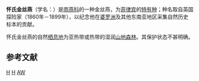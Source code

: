 {{Speciesbox 
| taxon = Aerodramus whiteheadi
| status = DD 
| status_system = IUCN3.1
| status_ref = <ref>{{IUCN|version=2015.3 |id=22686549 |title=Aerodramus whiteheadi |assessors=[[國際鳥盟|BirdLife International]] |year=2012 |accessdate=2015-09-09}}</ref>
| authority = {{link-en|威廉·罗伯特·奥格尔维-格兰特|William Robert Ogilvie-Grant|Ogilvie-Grant}}, 1895
| synonyms =
'''''Collocalia whiteheadi'''''
}}

'''怀氏金丝燕'''（学名：{{lang|la|''Aerodramus whiteheadi''}}）是[[雨燕科|雨燕科]]的一种金丝燕，为[[菲律宾|菲律宾]]的[[特有种|特有种]]；种名取自英国探险家{{link-en|约翰·怀特黑德 (探险家)|John Whitehead (explorer)|约翰·怀特黑德}}（1860年－1899年），以纪念他在[[婆罗洲|婆罗洲]]及其他东南亚地区采集自然历史标本的贡献。

怀氏金丝燕的自然[[動物棲地|栖息地]]为亚热带或热带的湿润[[山地生态学|山地森林]]。其保护状态不甚明确。

== 参考文献 ==<!-- FieldianaZool114:1. -->
{{reflist}}
{{Taxonbar|from=Q607858}}

[[Category:IUCN红色名录数据缺乏物种|H]]
[[Category:金丝燕属|H]]
[[Category:菲律宾鸟类|AW]]


{{apodiformes-stub}}